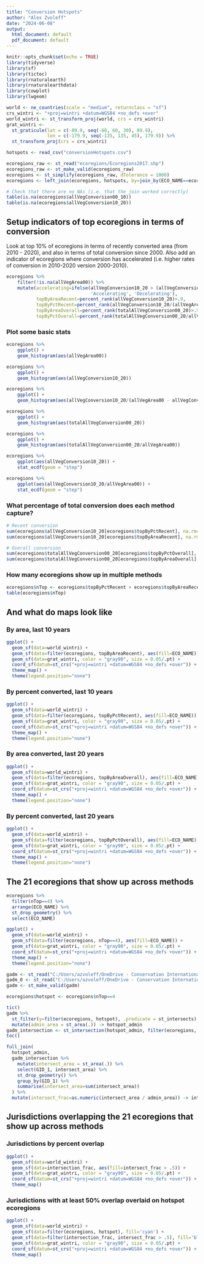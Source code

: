 ```yaml
---
title: "Conversion Hotspots"
author: "Alex Zvoleff"
date: "2024-06-08"
output:
  html_document: default
  pdf_document: default
---
```


```r
knitr::opts_chunk$set(echo = TRUE)
library(tidyverse)
library(sf)
library(tictoc)
library(rnaturalearth)
library(rnaturalearthdata)
library(cowplot)
library(lwgeom)

world <- ne_countries(scale = "medium", returnclass = "sf")
crs_wintri <- "+proj=wintri +datum=WGS84 +no_defs +over"
world_wintri <- st_transform_proj(world, crs = crs_wintri)
grat_wintri <- 
  st_graticule(lat = c(-89.9, seq(-60, 60, 30), 89.9),
               lon = c(-179.9, seq(-135, 135, 45), 179.9)) %>%
  st_transform_proj(crs = crs_wintri)
```

```r
hotspots <- read_csv("conversionHotspots.csv")

ecoregions_raw <- st_read("ecoregions/Ecoregions2017.shp")
ecoregions_raw <- st_make_valid(ecoregions_raw)
ecoregions <- st_simplify(ecoregions_raw, dTolerance = 1000)
ecoregions <- left_join(ecoregions, hotspots, by=join_by(ECO_NAME==ecoregion))

# Check that there are no NAs (i.e. that the join worked correctly)
table(is.na(ecoregions$allVegConversion00_10))
table(is.na(ecoregions$allVegConversion10_20))

```

## Setup indicators of top ecoregions in terms of conversion

Look at top 10% of ecoregions in terms of recently converted area (from 2010 -
2020), and also in terms of total conversion since 2000. Also add an indicator
of ecoregions where conversion has accelerated (i.e. higher rates of conversion
in 2010-2020 version 2000-2010).

```r
ecoregions %>%
    filter(!is.na(allVegArea00)) %>%
    mutate(accelerating=ifelse(allVegConversion10_20 > (allVegConversion00_10*1.1),
                               'Accelerating', 'Decelerating'),
           topByAreaRecent=percent_rank(allVegConversion10_20)>.9,
           topByPctRecent=percent_rank(allVegConversion10_20/(allVegArea00 - allVegConversion00_10))>.9,
           topByAreaOverall=percent_rank(totalAllVegConversion00_20)>.9,
           topByPctOverall=percent_rank(totalAllVegConversion00_20/allVegArea00)>.9) -> ecoregions
```


### Plot some basic stats

``` r
ecoregions %>%
    ggplot() +
    geom_histogram(aes(allVegArea00))

ecoregions %>%
    ggplot() +
    geom_histogram(aes(allVegConversion10_20))

ecoregions %>%
    ggplot() +
    geom_histogram(aes(allVegConversion10_20/(allVegArea00 - allVegConversion00_10)))

ecoregions %>%
    ggplot() +
    geom_histogram(aes(totalAllVegConversion00_20))

ecoregions %>%
    ggplot() +
    geom_histogram(aes(totalAllVegConversion00_20/allVegArea00))

ecoregions %>%
    ggplot(aes(allVegConversion10_20)) +
    stat_ecdf(geom = "step")

ecoregions %>%
    ggplot(aes(allVegConversion10_20/allVegArea00)) +
    stat_ecdf(geom = "step")

```

### What percentage of total conversion does each method capture?

``` r
# Recent conversion
sum(ecoregions$allVegConversion10_20[ecoregions$topByPctRecent], na.rm=TRUE) / sum(ecoregions$allVegConversion10_20) * 100
sum(ecoregions$allVegConversion10_20[ecoregions$topByAreaRecent], na.rm=TRUE) / sum(ecoregions$allVegConversion10_20) * 100

# Overall conversion
sum(ecoregions$totalAllVegConversion00_20[ecoregions$topByPctOverall], na.rm=TRUE) / sum(ecoregions$totalAllVegConversion00_20) * 100
sum(ecoregions$totalAllVegConversion00_20[ecoregions$topByAreaOverall], na.rm=TRUE) / sum(ecoregions$totalAllVegConversion00_20) * 100
```
### How many ecoregions show up in multiple methods
``` r
ecoregions$nTop <- ecoregions$topByPctRecent + ecoregions$topByAreaRecent + ecoregions$topByPctOverall + ecoregions$topByAreaOverall
table(ecoregions$nTop)
```


## And what do maps look like

### By area, last 10 years
``` r
ggplot() +
  geom_sf(data=world_wintri) +
  geom_sf(data=filter(ecoregions, topByAreaRecent), aes(fill=ECO_NAME)) +
  geom_sf(data=grat_wintri, color = "gray90", size = 0.05/.pt) + 
  coord_sf(datum=st_crs("+proj=wintri +datum=WGS84 +no_defs +over")) +
  theme_map() +
  theme(legend.position="none")
```

### By percent converted, last 10 years
``` r
ggplot() +
  geom_sf(data=world_wintri) +
  geom_sf(data=filter(ecoregions, topByPctRecent), aes(fill=ECO_NAME)) +
  geom_sf(data=grat_wintri, color = "gray90", size = 0.05/.pt) + 
  coord_sf(datum=st_crs("+proj=wintri +datum=WGS84 +no_defs +over")) +
  theme_map() +
  theme(legend.position="none")
```

### By area converted, last 20 years

``` r
ggplot() +
  geom_sf(data=world_wintri) +
  geom_sf(data=filter(ecoregions, topByAreaOverall), aes(fill=ECO_NAME)) +
  geom_sf(data=grat_wintri, color = "gray90", size = 0.05/.pt) + 
  coord_sf(datum=st_crs("+proj=wintri +datum=WGS84 +no_defs +over")) +
  theme_map() +
  theme(legend.position="none")
```

### By percent converted, last 20 years

``` r
ggplot() +
  geom_sf(data=world_wintri) +
  geom_sf(data=filter(ecoregions, topByPctOverall), aes(fill=ECO_NAME)) +
  geom_sf(data=grat_wintri, color = "gray90", size = 0.05/.pt) + 
  coord_sf(datum=st_crs("+proj=wintri +datum=WGS84 +no_defs +over")) +
  theme_map() +
  theme(legend.position="none")
```

## The 21 ecoregions that show up across methods

``` r
ecoregions %>%
  filter(nTop==4) %>%
  arrange(ECO_NAME) %>%
  st_drop_geometry() %>%
  select(ECO_NAME)

ggplot() +
  geom_sf(data=world_wintri) +
  geom_sf(data=filter(ecoregions, nTop==4), aes(fill=ECO_NAME)) +
  geom_sf(data=grat_wintri, color = "gray90", size = 0.05/.pt) + 
  coord_sf(datum=st_crs("+proj=wintri +datum=WGS84 +no_defs +over")) +
  theme_map() +
  theme(legend.position="none")
```

``` r
gadm <- st_read("C:/Users/azvoleff/OneDrive - Conservation International Foundation/Data/gadm_410-levels.gpkg", "ADM_1")
gadm_0 <- st_read("C:/Users/azvoleff/OneDrive - Conservation International Foundation/Data/gadm_410-levels.gpkg", "ADM_0")
gadm <- st_make_valid(gadm)

ecoregions$hotspot <- ecoregions$nTop==4

tic()
gadm %>%
  st_filter(y=filter(ecoregions, hotspot), .predicate = st_intersects) %>%
  mutate(admin_area = st_area(.)) -> hotspot_admin
gadm_intersection <- st_intersection(hotspot_admin, filter(ecoregions, hotspot))
toc()

full_join(
  hotspot_admin,
  gadm_intersection %>%
    mutate(intersect_area = st_area(.)) %>%
    select(GID_1, intersect_area) %>%
    st_drop_geometry() %>%
    group_by(GID_1) %>%
    summarise(intersect_area=sum(intersect_area))
  ) %>%
  mutate(intersect_frac=as.numeric(intersect_area / admin_area)) -> intersection_frac
```

## Jurisdictions overlapping the 21 ecoregions that show up across methods

### Jurisdictions by percent overlap
``` r
ggplot() +
  geom_sf(data=world_wintri) +
  geom_sf(data=intersection_frac, aes(fill=intersect_frac > .5)) +
  geom_sf(data=grat_wintri, color = "gray90", size = 0.05/.pt) + 
  coord_sf(datum=st_crs("+proj=wintri +datum=WGS84 +no_defs +over")) +
  theme_map()
```

### Jurisdictions with at least 50% overlap overlaid on hotspot ecoregions
``` r
ggplot() +
  geom_sf(data=world_wintri) +
  geom_sf(data=filter(ecoregions, hotspot), fill='cyan') +
  geom_sf(data=filter(intersection_frac, intersect_frac > .5), fill='blue') +
  geom_sf(data=grat_wintri, color = "gray90", size = 0.05/.pt) + 
  coord_sf(datum=st_crs("+proj=wintri +datum=WGS84 +no_defs +over")) +
  theme_map()

```